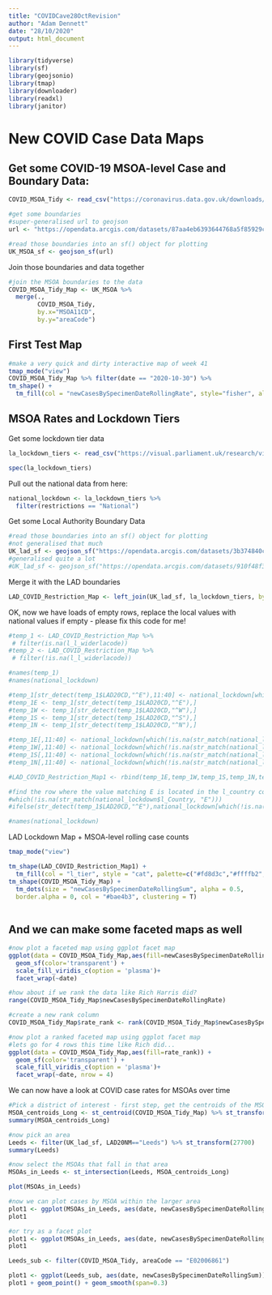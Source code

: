 ```yaml
---
title: "COVIDCave28OctRevision"
author: "Adam Dennett"
date: "28/10/2020"
output: html_document
---
```


```r
library(tidyverse)
library(sf)
library(geojsonio)
library(tmap)
library(downloader)
library(readxl)
library(janitor)
```

# New COVID Case Data Maps

## Get some COVID-19 MSOA-level Case and Boundary Data:

```r
COVID_MSOA_Tidy <- read_csv("https://coronavirus.data.gov.uk/downloads/msoa_data/MSOAs_latest.csv")

#get some boundaries
#super-generalised url to geojson
url <- "https://opendata.arcgis.com/datasets/87aa4eb6393644768a5f85929cc704c2_0.geojson"

#read those boundaries into an sf() object for plotting
UK_MSOA_sf <- geojson_sf(url)
```

Join those boundaries and data together

```r
#join the MSOA boundaries to the data
COVID_MSOA_Tidy_Map <- UK_MSOA %>% 
  merge(.,
        COVID_MSOA_Tidy,
        by.x="MSOA11CD",
        by.y="areaCode")
```

## First Test Map

```r
#make a very quick and dirty interactive map of week 41
tmap_mode("view")
COVID_MSOA_Tidy_Map %>% filter(date == "2020-10-30") %>% 
tm_shape() +
  tm_fill(col = "newCasesBySpecimenDateRollingRate", style="fisher", alpha = 0.5)
```

## MSOA Rates and Lockdown Tiers

Get some lockdown tier data

```r

la_lockdown_tiers <- read_csv("https://visual.parliament.uk/research/visualisations/coronavirus-restrictions-map/commonslibrary-coronavirus-restrictions-data.csv")

spec(la_lockdown_tiers)
```

Pull out the national data from here:

```r
national_lockdown <- la_lockdown_tiers %>% 
  filter(restrictions == "National")
```

Get some Local Authority Boundary Data

```r
#read those boundaries into an sf() object for plotting
#not generalised that much
UK_lad_sf <- geojson_sf("https://opendata.arcgis.com/datasets/3b374840ce1b4160b85b8146b610cd0c_0.geojson")
#generalised quite a lot
#UK_lad_sf <- geojson_sf("https://opendata.arcgis.com/datasets/910f48f3c4b3400aa9eb0af9f8989bbe_0.geojson")
```

Merge it with the LAD boundaries

```r
LAD_COVID_Restriction_Map <- left_join(UK_lad_sf, la_lockdown_tiers, by = c("LAD20NM"= "laname"), keep=T)
```

OK, now we have loads of empty rows, replace the local values with national values if empty - please fix this code for me!

```r
#temp_1 <- LAD_COVID_Restriction_Map %>% 
 # filter(is.na(l_l_widerlacode))
#temp_2 <- LAD_COVID_Restriction_Map %>% 
 # filter(!is.na(l_l_widerlacode))

#names(temp_1)
#names(national_lockdown)

#temp_1[str_detect(temp_1$LAD20CD,"^E"),11:40] <- national_lockdown[which(!is.na(str_match(national_lockdown$l_Country, "E"))),1:30]
#temp_1E <- temp_1[str_detect(temp_1$LAD20CD,"^E"),]
#temp_1W <- temp_1[str_detect(temp_1$LAD20CD,"^W"),]
#temp_1S <- temp_1[str_detect(temp_1$LAD20CD,"^S"),]
#temp_1N <- temp_1[str_detect(temp_1$LAD20CD,"^N"),]

#temp_1E[,11:40] <- national_lockdown[which(!is.na(str_match(national_lockdown$l_Country, "E"))),1:30]
#temp_1W[,11:40] <- national_lockdown[which(!is.na(str_match(national_lockdown$l_Country, "W"))),1:30]
#temp_1S[,11:40] <- national_lockdown[which(!is.na(str_match(national_lockdown$l_Country, "S"))),1:30]
#temp_1N[,11:40] <- national_lockdown[which(!is.na(str_match(national_lockdown$l_Country, "N"))),1:30]

#LAD_COVID_Restriction_Map1 <- rbind(temp_1E,temp_1W,temp_1S,temp_1N,temp_2)

#find the row where the value matching E is located in the l_country column
#which(!is.na(str_match(national_lockdown$l_Country, "E")))
#ifelse(str_detect(temp_1$LAD20CD,"^E"),national_lockdown[which(!is.na(str_match(national_lockdown$l_Country, "E"))),1:30],"nope")

#names(national_lockdown)
```

LAD Lockdown Map + MSOA-level rolling case counts

```r
tmap_mode("view")

tm_shape(LAD_COVID_Restriction_Map1) +
  tm_fill(col = "l_tier", style = "cat", palette=c("#fd8d3c","#ffffb2","#bd0026"), alpha = 0.7, popup.vars = "LAD20NM") + 
tm_shape(COVID_MSOA_Tidy_Map) +
  tm_dots(size = "newCasesBySpecimenDateRollingSum", alpha = 0.5,
  border.alpha = 0, col = "#bae4b3", clustering = T)
  
```

## And we can make some faceted maps as well

```r
#now plot a faceted map using ggplot facet map
ggplot(data = COVID_MSOA_Tidy_Map,aes(fill=newCasesBySpecimenDateRollingSum)) +
  geom_sf(color='transparent') +
  scale_fill_viridis_c(option = 'plasma')+
  facet_wrap(~date)

```

```r
#how about if we rank the data like Rich Harris did?
range(COVID_MSOA_Tidy_Map$newCasesBySpecimenDateRollingRate)

#create a new rank column
COVID_MSOA_Tidy_Map$rate_rank <- rank(COVID_MSOA_Tidy_Map$newCasesBySpecimenDateRollingRate)

#now plot a ranked faceted map using ggplot facet map
#lets go for 4 rows this time like Rich did...
ggplot(data = COVID_MSOA_Tidy_Map,aes(fill=rate_rank)) +
  geom_sf(color='transparent') +
  scale_fill_viridis_c(option = 'plasma')+
  facet_wrap(~date, nrow = 4)
```

We can now have a look at COVID case rates for MSOAs over time

```r
#Pick a district of interest - first step, get the centroids of the MSOAs
MSOA_centroids_Long <- st_centroid(COVID_MSOA_Tidy_Map) %>% st_transform(27700)
summary(MSOA_centroids_Long)

#now pick an area
Leeds <- filter(UK_lad_sf, LAD20NM=="Leeds") %>% st_transform(27700)
summary(Leeds)

#now select the MSOAs that fall in that area
MSOAs_in_Leeds <- st_intersection(Leeds, MSOA_centroids_Long)

plot(MSOAs_in_Leeds)
```

```r
#now we can plot cases by MSOA within the larger area
plot1 <- ggplot(MSOAs_in_Leeds, aes(date, newCasesBySpecimenDateRollingSum, group=areaName,col=areaName)) + geom_line()
plot1 
```

```r
#or try as a facet plot
plot1 <- ggplot(MSOAs_in_Leeds, aes(date, newCasesBySpecimenDateRollingSum)) + geom_line() + facet_wrap(~areaName)
plot1 
```

```r

Leeds_sub <- filter(COVID_MSOA_Tidy, areaCode == "E02006861")

plot1 <- ggplot(Leeds_sub, aes(date, newCasesBySpecimenDateRollingSum))
plot1 + geom_point() + geom_smooth(span=0.3)
```
